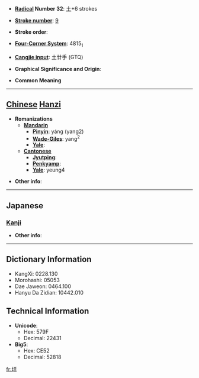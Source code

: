 * '''[[Wiktionary:Chinese radical index| Radical]] Number 32''': [[Wiktionary:Chinese radical index 土|土]]+6 strokes

* '''[[Wiktionary:Chinese total strokes index|Stroke number]]''': [[Wiktionary:Chinese total strokes index 9|9]]

* '''Stroke order''': 

* '''[[Wiktionary:Chinese four corner index|Four-Corner System]]''': 4815<sub>1</sub>

* '''[[Wiktionary:Chinese Cangjie index|Cangjie input]]''': 土廿手 (GTQ)

* '''Graphical Significance and Origin''': 

* '''Common Meaning'''

----

== [[Chinese]] [[Hanzi]] ==

* '''Romanizations'''
** '''[[Mandarin]]'''
*** '''[[Pinyin]]''': yáng (yang2)
*** '''[[Wade-Giles]]''': yang<sup>2</sup>
*** '''[[Yale]]''': 
** '''[[Cantonese]]'''
*** '''[[Jyutping]]''':
*** '''[[Penkyamp]]''': 
*** '''[[Yale]]''': yeung4

* '''Other info''': 

----

==Japanese==
===[[Kanji]]===
{{kanji|on readings=[[よう]] (yō)
|kun readings=
}}

* '''Other info''':  

----

== Dictionary Information ==

* KangXi: 0228.130
* Morohashi: 05053
* Dae Jaweon: 0464.100
* Hanyu Da Zidian: 10442.010

== Technical Information ==

* '''Unicode''':
** Hex: 579F
** Decimal: 22431
* '''Big5''':
** Hex: CE52
** Decimal: 52818

[[fr:垟]]